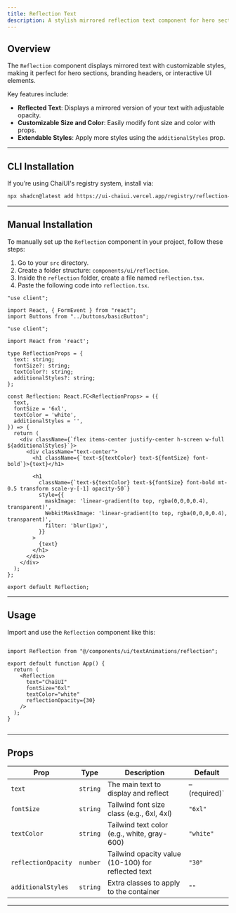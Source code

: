 ```yaml
---
title: Reflection Text
description: A stylish mirrored reflection text component for hero sections or branding.
---
```



## Overview

The `Reflection` component displays mirrored text with customizable styles, making it perfect for hero sections, branding headers, or interactive UI elements.

Key features include:

- **Reflected Text**: Displays a mirrored version of your text with adjustable opacity.
- **Customizable Size and Color**: Easily modify font size and color with props.
- **Extendable Styles**: Apply more styles using the `additionalStyles` prop.

<ComponentPreview code={reflectionTextCode}>
  <Reflection text="ChaiUI" />
</ComponentPreview>

---

## CLI Installation

If you’re using ChaiUI's registry system, install via:

```bash
npx shadcn@latest add https://ui-chaiui.vercel.app/registry/reflection-text.json
```

---
## Manual Installation

To manually set up the `Reflection` component in your project, follow these steps:

1. Go to your `src` directory.
2. Create a folder structure: `components/ui/reflection`.
3. Inside the `reflection` folder, create a file named `reflection.tsx`.
4. Paste the following code into `reflection.tsx`.

```tsx
"use client";

import React, { FormEvent } from "react";
import Buttons from "../buttons/basicButton";

"use client";

import React from 'react';

type ReflectionProps = {
  text: string;
  fontSize?: string;
  textColor?: string;
  additionalStyles?: string;
};

const Reflection: React.FC<ReflectionProps> = ({
  text,
  fontSize = '6xl',
  textColor = 'white',
  additionalStyles = '',
}) => {
  return (
    <div className={`flex items-center justify-center h-screen w-full ${additionalStyles}`}>
      <div className="text-center">
        <h1 className={`text-${textColor} text-${fontSize} font-bold`}>{text}</h1>

        <h1
          className={`text-${textColor} text-${fontSize} font-bold mt-0.5 transform scale-y-[-1] opacity-50`}
          style={{
            maskImage: 'linear-gradient(to top, rgba(0,0,0,0.4), transparent)',
            WebkitMaskImage: 'linear-gradient(to top, rgba(0,0,0,0.4), transparent)',
            filter: 'blur(1px)',
          }}
        >
          {text}
        </h1>
      </div>
    </div>
  );
};

export default Reflection;

```
---

## Usage
Import and use the `Reflection` component like this:
```tsx

import Reflection from "@/components/ui/textAnimations/reflection";

export default function App() {
  return (
    <Reflection
      text="ChaiUI"
      fontSize="6xl"
      textColor="white"
      reflectionOpacity={30}
    />
  );
}


```
---

## Props

| **Prop**    | **Type**   | **Description**                                  | **Default**                  |
|-------------|------------|--------------------------------------------------|------------------------------|
| `text`     | `string`   | The main text to display and reflect              |   –(required)`               |
| `fontSize` | `string`   | Tailwind font size class (e.g., 6xl, 4xl)         | `"6xl"`                      |
| `textColor` | `string`   | Tailwind text color (e.g., white, gray-600)        | `"white"`                  |
| `reflectionOpacity` | `number`   | Tailwind opacity value (10-100) for reflected text         | `"30"`     |
| `additionalStyles` | `string`   | Extra classes to apply to the container         | `""`     |

---